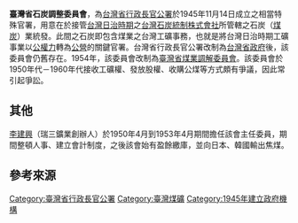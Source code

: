 '''臺灣省石炭調整委員會'''，為[[台灣省行政長官公署|台灣省行政長官公署]]於1945年11月14日成立之相當特殊官署，用意在於接管[[台灣日治時期|台灣日治時期]]之[[台灣石炭統制株式會社|台灣石炭統制株式會社]]所管轄之石炭（[[煤炭|煤炭]]）業統發。此間之石炭即包含煤業之台灣工礦事務，也就是將台灣日治時期工礦事業以[[公權力|公權力]]轉為[[公營|公營]]的關鍵官署。台灣省行政長官公署改制為[[台灣省政府|台灣省政府]]後，該委員會仍舊存在。1954年，該委員會改制為[[臺灣省煤業調解委員會|臺灣省煤業調解委員會]]。該委員會於1950年代－1960年代接收工礦權、發放股權、收購公煤等方式頗有爭議，因此常引起爭訟。

== 其他 ==
[[李建興|李建興]]（瑞三鑛業創辦人）於1950年4月到1953年4月期間擔任該會主任委員，期間整頓人事、建立會計制度，之後該會始有盈餘繳庫，並向日本、韓國輸出焦煤{{r|傳記文學}}。

== 參考來源 ==
{{reflist|refs=
<ref name="傳記文學">{{cite journal|author=劉紹唐 主編 |title=〈民國人物小傳（179）‧李建興〉|journal=《傳記文學》|volume=65 |issue=1 |date=1990-01-01  |pages=138、139}}</ref>
}}

{{台灣經濟小作品}}
[[Category:臺灣省行政長官公署|Category:臺灣省行政長官公署]]
[[Category:臺灣煤礦|Category:臺灣煤礦]]
[[Category:1945年建立政府機構|Category:1945年建立政府機構]]